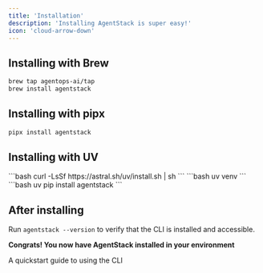 ```yaml
---
title: 'Installation'
description: 'Installing AgentStack is super easy!'
icon: 'cloud-arrow-down'
---
```


## Installing with Brew
```bash
brew tap agentops-ai/tap
brew install agentstack
```

## Installing with pipx
```bash
pipx install agentstack
```

## Installing with UV

<Steps>
    <Step title="Install UV with their bash install script">
```bash
curl -LsSf https://astral.sh/uv/install.sh | sh
```
    </Step>
    <Step title="Create a virtual environment">
```bash
uv venv
```
    </Step>
    <Step title="Install AgentStack">
        ```bash
        uv pip install agentstack
        ```
    </Step>
</Steps>


## After installing

Run `agentstack --version` to verify that the CLI is installed and accessible.

**Congrats! You now have AgentStack installed in your environment**

<CardGroup cols={1}>
  <Card
    title="Quickstart"
    icon="circle-play"
    href="/quickstart"
  >
    A quickstart guide to using the CLI
  </Card>
</CardGroup>